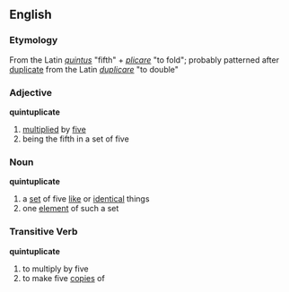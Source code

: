 == English ==
=== Etymology ===
From the Latin ''[[quintus]]'' "fifth" + ''[[plicare]]'' "to fold"; probably patterned after [[duplicate]] from the Latin ''[[duplicare]]'' "to double"

=== Adjective ===
'''quintuplicate'''
# [[multiplied]] by [[five]]
# being the fifth in a set of five

=== Noun ===
'''quintuplicate'''
# a [[set]] of five [[like]] or [[identical]] things
# one [[element]] of such a set

=== Transitive Verb ===
'''quintuplicate'''
# to multiply by five
# to make five [[copies]] of